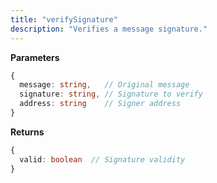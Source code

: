 ```yaml
---
title: "verifySignature"
description: "Verifies a message signature."
---
```


**Parameters**
```typescript
{
  message: string,   // Original message
  signature: string, // Signature to verify
  address: string    // Signer address
}
```

**Returns**
```typescript
{
  valid: boolean  // Signature validity
}
```


